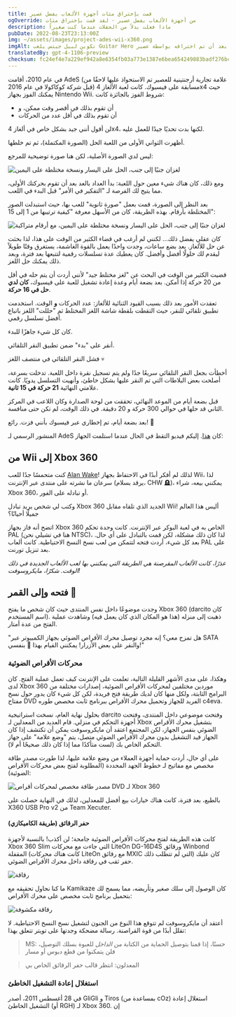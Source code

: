 ```yaml
---
title: قمت بإختراق مئات أجهزة الألعاب بفضل عصير
ogOverride: من أجهزة الألعاب بفضل عصير - لقد قمت بإختراق مئات
description: ماذا فعلت بدلاً من الحفلات عندما كنت صغيراً
pubDate: 2022-08-23T23:13:00Z
img: ~/assets/images/project-ades-wii-x360.png
imgAlt: تكوين لبيل جيتس يلعب Guitar Hero في موردور بعد أن تم اختراقه بواسطة عصير AdeS
translatedBy: gpt-4-1106-preview
checksum: fc24ef4e7a229ef942a8e6354fb03a773e1387e6bea654249883badf276bcc46
---
```



في عام 2010، أقامت AdeS (علامة تجارية أرجنتينية للعصير تم الاستحواذ عليها لاحقًا من قبل شركة كوكاكولا في عام 2016) مسابقة على فيسبوك.
كانت لعبة الألغاز 4x4 حيث يمكنك الفوز بجهاز Nintendo Wii. شروط الفوز بالجائزة كانت:

- أن تقوم بذلك في أقصر وقت ممكن، و
- أن تقوم بذلك في أقل عدد من الحركات

لن أقول أنني جيد بشكل خاص في ألغاز 4x4، لكنها بدت تحديًا جيدًا للعمل عليه.

أظهرت الثواني الأولى من اللعبة الحل (الصورة المكتملة)، ثم تم خلطها.

ليس لدي الصورة الأصلية، لكن هنا صورة توضيحية للمرجع:

<Image
  src={Puzzle}
  alt="لغزان جنبًا إلى جنب، الحل على اليسار ونسخة مختلطة على اليمين"
  format="webp"
/>

ومع ذلك، كان هناك شيء معين حول اللعبة: بدأ العداد بالعد بعد أن تقوم بحركتك الأولى، مما يتيح لك الفرصة لـ
"التفكير في الأمر" قبل البدء في اللعب.

بعد النظر إلى الصورة، قمت بعمل "صورة ثانوية" للعب بها، حيث استبدلت الصور المختلطة بأرقام.
بهذه الطريقة، كان من الأسهل معرفة "كيفية ترتيبها من 1 إلى 15":

<Image
  src={PuzzleNumbered}
  alt="لغزان جنبًا إلى جنب، الحل على اليسار ونسخة مختلطة على اليمين، مع أرقام متراكبة"
  format="webp"
/>

كان عقلي يفضل ذلك... لكنني لم أرغب في قضاء الكثير من الوقت على هذا، لذا بحثت عن حل للألغاز. بعد بضع ساعات، وجدت
واحدًا يعمل بالقوة الغاشمة، يستغرق وقتًا طويلاً ليقدم لك حلولًا أفضل وأفضل. كان يعطيك عدة تسلسلات رقمية
لتتبعها بعد فترة، وبعد ذلك يمكنك حل اللغز.

قضيت الكثير من الوقت في البحث عن "لغز مختلط جيد" لأنني أردت أن يتم حله في أقل من 20 حركة إذا أمكن.
بعد بضعة أيام وعدة إعادة تشغيل للعبة على فيسبوك، **كان لدي حل في 16 حركة**.

تعقدت الأمور بعد ذلك بسبب القيود الثنائية للألغاز: عدد الحركات **و** الوقت. استخدمت تطبيق تلقائي للنقر، حيث التقطت بلقطة شاشة اللغز
المختلط ثم "حللت" اللغز باتباع أفضل تسلسل رقمي.

كان كل شيء جاهزًا للبدء.

أنقر على "بدء" ضمن تطبيق النقر التلقائي.

فشل النقر التلقائي في منتصف اللغز 💀

أخطأت بجعل النقر التلقائي سريعًا جدًا ولم يتم تسجيل نقرة داخل اللعبة. تدخلت بسرعة، أصلحت بعض البلاطات التي تم النقر عليها بشكل خاطئ، وأنهيت
التسلسل يدويًا. كانت علامتي النهائية **21 حركة في 15 ثانية**.

قبل بضعة أيام من الموعد النهائي، تحققت من لوحة الصدارة وكان اللاعب في المركز الثاني قد حلها في حوالي 300 حركة و 20 دقيقة.
في ذلك الوقت، لم تكن حتى منافسة.

بعد بضعة أيام، تم إخطاري عبر فيسبوك بأنني فزت. رائع! 🎉

المنشور الرسمي لـ AdeS كان [هذا](https://web.archive.org/web/20101028002731/http://www.ades.cl/blog/2010/06/ya-tenemos-los-ganadores-de-puzzle-ades/).
إليكم فيديو التقط في الحال عندما استلمت الجهاز:

<YouTube id="Uf5JHxDxNRw" />

## من Wii إلى Xbox 360

كنت متحمسًا جدًا للعب [Alan Wake](https://ar.wikipedia.org/wiki/Alan_Wake)! لذلك لم أفكر أبدًا في الاحتفاظ بجهاز Wii، لذا سرعان ما نشرته
على منتدى عبر الإنترنت (يرقد بسلام، CHW 🪦)، يمكنني بيعه، شراء Xbox 360، أو تبادله على الفور.

وكتب لي شخص يريد تبادل Xbox 360 الجديد الذي تلقاه مقابل Wii! أليس هذا العالم جميلًا أحيانًا؟

اتضح أنه فاز بجهاز Xbox 360 الخاص به في لعبة البوكر عبر الإنترنت. كانت وحدة تحكم PAL (هنا في تشيلي نحن NTSC)، لذا كان ذلك مشكلة، لكن
قمت بالتبادل على أي حال. بعد كل شيء، أردت فتحه لتتمكن من لعب نسخ النسخ الاحتياطية. كانت ألعاب PAL على بعد تنزيل تورنت.

_عذرًا، كانت الألعاب المقرصنة هي الطريقة التي يمكنني بها لعب الألعاب الجديدة في ذلك الوقت. شكرًا، مايكروسوفت!_

## فتحه وإلى القمر 🚀

وجدت موضوعًا داخل نفس المنتدى حيث كان شخص ما يفتح Xbox 360 (darcito كان اسم المستخدم). ذهبت إلى منزله (هذا هو المكان الذي كان يعمل فيه)
وشاهدت عملية الفتح من عدة أمتار.

"هل تمزح معي؟ إنه مجرد توصيل محرك الأقراص الضوئي بجهاز الكمبيوتر عبر SATA والنقر على بعض الأزرار! يمكنني القيام بهذا 💩 بنفسي!"

### محركات الأقراص الضوئية

وهكذا، على مدى الأشهر القليلة التالية، تعلمت على الإنترنت كيف تعمل عملية الفتح. كان لدى Xbox 360 موردين مختلفين لمحركات الأقراص الضوئية، إصدارات مختلفة من البرامج الثابتة، ولكل منها كان لديك طريقة فتح فريدة، لكن كل شيء كان يدور حول نسخ مفتاح DVD الفريد للجهاز وتحميل محرك الأقراص ببرنامج ثابت مخصص طوره c4eva.

بحلول نهاية العام، نسخت استراتيجية darcito وفتحت موضوعي داخل المنتدى، وفتحت أجهزة التحكم في منزلي.
قام العديد من المعدلين لـ Xbox بتشغيل محرك الأقراص الضوئي بنفس الجهاز، لكن المجتمع اعتقد أن مايكروسوفت يمكن أن تكتشف إذا كان الجهاز قيد التشغيل
بدون محرك الأقراص الضوئي متصل، يتم "وضع علامة" على جهاز التحكم الخاص بك (لست متأكدًا مما إذا كان ذلك صحيحًا أم لا).

على أي حال، أردت حماية أجهزة العملاء من وضع علامة عليها، لذا طورت مصدر طاقة مخصص مع مفاتيح لـ
خطوط الجهد المحددة (المطلوبة لفتح بعض محركات الأقراص الضوئية):

<Image src={X360PowerSupply} alt="مصدر طاقة مخصص لمحركات أقراص DVD لـ Xbox 360" format="webp" />

بالطبع، بعد فترة، كانت هناك خيارات بيع أفضل للمعدلين، لذلك في النهاية حصلت على X360 USB Pro v2 من Team Xecuter.

#### حفر الرقائق (طريقة الكاميكازي)

كانت هذه الطريقة لفتح محركات الأقراص الضوئية جامحة؛ لن أكذب! بالنسبة لأجهزة Xbox 360 Slim التي جاءت مع محركات LiteOn DG-16D4S ورقائق Winbond المقفلة
(كانت هناك محركات LiteOn مع رقائق MXIC التي لم تتطلب ذلك) كان عليك حفر ثقب في رقاقة داخل محرك الأقراص الضوئي.

<Image src={KamikazeLocation} alt="رقاقة" format="webp" />

ما كنا نحاول تحقيقه مع Kamikaze كان الوصول إلى سلك صغير وتأريضه، مما يسمح لك بتحميل برنامج ثابت مخصص على محرك الأقراص:

<Image src={WinbondExploitLines} alt="رقاقة مكشوفة" format="webp" />

أعتقد أن مايكروسوفت لم تتوقع هذا النوع من الجنون لتشغيل نسخ النسخ الاحتياطية. لا تقلل أبدًا من قوة القراصنة.
رسالة مضحكة وجدتها على تويتر تتعلق بهذا:

> MS: حسنًا، إذا قمنا بتوصيل الحماية من الكتابة _من الداخل_ للعبوة بسلك التوصيل، فلن يتمكنوا من قطع دبوس أو مسار

> المعدلون: انتظر قالب حفر الرقائق الخاص بي

### استغلال إعادة التشغيل الخاطئ

في 28 أغسطس 2011، أصدر GliGli و Tiros (بمساعدة من cOz) استغلال إعادة التشغيل الخاطئ (أو RGH) لـ Xbox 360. إن
